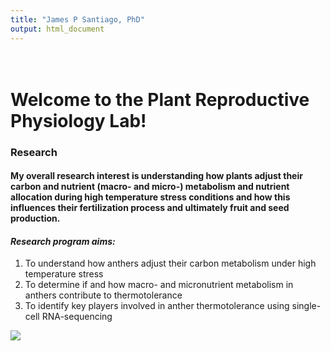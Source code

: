 ```yaml
---
title: "James P Santiago, PhD"
output: html_document
---
```


<style type="text/css">
.title {
  display: none;
}

#getting-started img {
  margin-right: 100px;
}

</style>

<div class="row" style="padding-top: 20px;">
<div class="col-sm-50">

# **Welcome to the Plant Reproductive Physiology Lab!** 

### **Research**
#### My overall research interest is understanding how plants adjust their carbon and nutrient (macro- and micro-) metabolism and nutrient allocation during high temperature stress conditions and how this influences their fertilization process and ultimately fruit and seed production.  

#### *Research program aims:*
1) To understand how anthers adjust their carbon metabolism under high temperature stress
2) To determine if and how macro- and micronutrient metabolism in anthers contribute to thermotolerance 
3) To identify key players involved in anther thermotolerance using single-cell RNA-sequencing


<div class="col-sm-10">
![](images/Banner.png)


</a>
</div>

